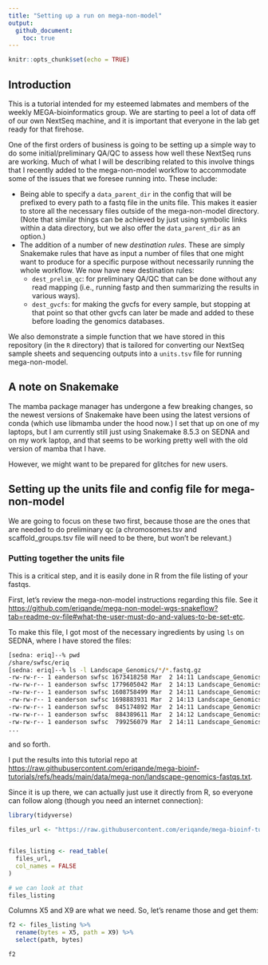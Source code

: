 ```yaml
---
title: "Setting up a run on mega-non-model"
output: 
  github_document:
    toc: true
---
```


```r
knitr::opts_chunk$set(echo = TRUE)
```

## Introduction

This is a tutorial intended for my esteemed labmates and members of the weekly
MEGA-bioinformatics group.  We are starting to peel a lot of data off of our
own NextSeq machine, and it is important that everyone in the lab get ready
for that firehose.

One of the first orders of business is going to be setting up a simple way to
do some initial/preliminary QA/QC to assess how well these NextSeq runs are
working.  Much of what I will be describing related to this involve things that
I recently added to the mega-non-model workflow to accommodate some of the issues
that we foresee running into.  These include:

- Being able to specify a `data_parent_dir` in the config that will be prefixed
to every path to a fastq file in the units file.  This makes it easier to store
all the necessary files outside of the mega-non-model directory.  (Note that
similar things can be achieved by just using symbolic links within a data
directory, but we also offer the `data_parent_dir` as an option.)
- The addition of a number of new _destination rules_.  These are simply Snakemake
rules that have as input a number of files that one might want to produce for a
specific purpose without necessarily running the whole workflow.  We now have new
destination rules:
  - `dest_prelim_qc`: for preliminary QA/QC that can be done without any read mapping
  (i.e., running fastp and then summarizing the results in various ways).
  - `dest_gvcfs`: for making the gvcfs for every sample, but stopping at that point
  so that other gvcfs can later be made and added to these before loading the genomics
  databases.


We also demonstrate a simple function that we have stored in this repository
(in the `R` directory) that is tailored for converting our NextSeq sample sheets
and sequencing outputs into a `units.tsv` file for running mega-non-model.  

## A note on Snakemake

The mamba package manager has undergone a few breaking changes, so the newest
versions of Snakemake have been using the latest versions of conda (which use
libmamba under the hood now.)  I set that up on one of my laptops, but I am
currently still just using Snakemake 8.5.3 on SEDNA and on my work laptop, and that
seems to be working pretty well with the old version of mamba that I have.

However, we might want to be prepared for glitches for new users.  


## Setting up the units file and config file for mega-non-model

We are going to focus on these two first, because those are the ones
that are needed to do preliminary qc (a chromosomes.tsv and scaffold_groups.tsv
file will need to be there, but won't be relevant.)

### Putting together the units file

This is a critical step, and it is easily done in R from the file listing
of your fastqs.  

First, let's review the mega-non-model instructions regarding this file.
See it [https://github.com/eriqande/mega-non-model-wgs-snakeflow?tab=readme-ov-file#what-the-user-must-do-and-values-to-be-set-etc](here).

To make this file, I got most of the necessary ingredients by using `ls` on SEDNA,
where I have stored the files:
```sh
[sedna: eriq]--% pwd
/share/swfsc/eriq
[sedna: eriq]--% ls -l Landscape_Genomics/*/*.fastq.gz
-rw-rw-r-- 1 eanderson swfsc 1673418258 Mar  2 14:11 Landscape_Genomics/250301_VH02170_2_2227GLJNX/M004147_M028_1A_S62_R1_001.fastq.gz
-rw-rw-r-- 1 eanderson swfsc 1779605042 Mar  2 14:13 Landscape_Genomics/250301_VH02170_2_2227GLJNX/M004147_M028_1A_S62_R2_001.fastq.gz
-rw-rw-r-- 1 eanderson swfsc 1608758499 Mar  2 14:11 Landscape_Genomics/250301_VH02170_2_2227GLJNX/M004182_M028_5D_S61_R1_001.fastq.gz
-rw-rw-r-- 1 eanderson swfsc 1698883931 Mar  2 14:13 Landscape_Genomics/250301_VH02170_2_2227GLJNX/M004182_M028_5D_S61_R2_001.fastq.gz
-rw-rw-r-- 1 eanderson swfsc  845174892 Mar  2 14:11 Landscape_Genomics/250301_VH02170_2_2227GLJNX/M004225_M028_10G_S74_R1_001.fastq.gz
-rw-rw-r-- 1 eanderson swfsc  884389611 Mar  2 14:12 Landscape_Genomics/250301_VH02170_2_2227GLJNX/M004225_M028_10G_S74_R2_001.fastq.gz
-rw-rw-r-- 1 eanderson swfsc  799256079 Mar  2 14:11 Landscape_Genomics/250301_VH02170_2_2227GLJNX/M004226_M028_10H_S75_R1_001.fastq.gz
...

```
and so forth.

I put the results into this tutorial repo at [https://raw.githubusercontent.com/eriqande/mega-bioinf-tutorials/refs/heads/main/data/mega-non/landscape-genomics-fastqs.txt](https://raw.githubusercontent.com/eriqande/mega-bioinf-tutorials/refs/heads/main/data/mega-non/landscape-genomics-fastqs.txt).

Since it is up there, we can actually just use it directly from R, so everyone can follow
along (though you need an internet connection):
```r
library(tidyverse)

files_url <- "https://raw.githubusercontent.com/eriqande/mega-bioinf-tutorials/refs/heads/main/data/mega-non/landscape-genomics-fastqs.txt"


files_listing <- read_table(
  files_url,
  col_names = FALSE
)

# we can look at that
files_listing
```

Columns X5 and X9 are what we need.  So, let's rename those and get them:
```r
f2 <- files_listing %>%
  rename(bytes = X5, path = X9) %>%
  select(path, bytes)

f2
```

